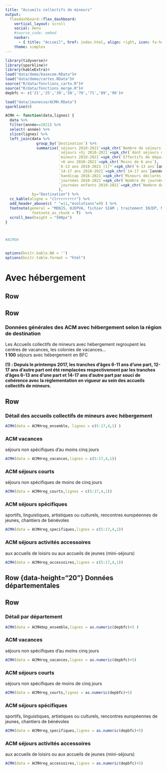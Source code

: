 ```yaml
---
title: "Accueils collectifs de mineurs"
output: 
  flexdashboard::flex_dashboard:
    vertical_layout: scroll
    social: menu
    #source_code: embed
    navbar:
      - { title: "Accueil", href: index.html, align: right, icon: fa-home }
    theme: simplex
---
```


```r

library(tidyverse)#
library(sparkline)#
library(kableExtra)#
load("data/demo/basecom.RData")#
load("data/demo/cartes.RData")#
source("R/data/fonctions_carto.R")#
source("R/data/fonctions_merge.R")#
depbfc <- c('21','25','39','58','70','71','89','90')#

load("data/jeunesse/ACMH.RData")
sparkline(0)

ACMH <- function(data,lignes) {
  data %>% 
  filter(année==2021) %>%
  select(-année) %>%
  slice(lignes) %>%
  left_join(data %>% 
              group_by(`Destination`) %>%
              summarise(`séjours 2010-2021`=spk_chr(`Nombre de séjours`),
                        `séjours >5j 2010-2021`=spk_chr(`dont séjours de cinq jours ou plus`),
                        `mineurs 2010-2021`=spk_chr(`Effectifs de départs de mineurs`),
                        `<6 ans 2010-2021`=spk_chr(`Moins de 6 ans`),
                        `6-13 ans 2018-2021 (1)*`=spk_chr(`6-13 ans`[année>2017]),
                        `14-17 ans 2018-2021`=spk_chr(`14-17 ans`[année>2017]),
                        `handicap 2016-2021`=spk_chr(`Mineurs déclarés en situation de handicap`[année>2015]),
                        `journées 2010-2021`=spk_chr(`Nombre de journées`),
                        `journées enfants 2010-2021`=spk_chr(`Nombre de journées enfants`)
                        ),
            by="Destination") %>%
  cc_kable(aligne = "clrrrrrrrrr") %>%
  add_header_above(c( " "=11,"évolutions"=9) ) %>%
  footnote(general = "MENJS, DJEPVA, fichier SIAM ; traitement INJEP, MEDES", general_title = "Source : ",
            footnote_as_chunk = T)  %>%
  scroll_box(height = "500px")
}



#ACMSH


options(knitr.kable.NA = '')
options(knitr.table.format = "html")
```


# Avec hébergement {data-orientation="rows" height="30" data-icon="fa-bed" font-size="25px"}

## Row {data-height="20"}

## Row {data-height="100"}

### Données générales des ACM avec hébergement selon la région de destination

Les Accueils collectifs de mineurs avec hébergement regroupent les centres de vacances, les colonies de vacances...\
**1 100** séjours avec hébergement en BFC

**(1) : Depuis le printemps 2017, les tranches d'âges 6-11 ans d'une part, 12-17 ans d'autre part ont été remplacées respectivement par les tranches d'âges 6-13 ans d'une part et 14-17 ans d'autre part par souci de cohérence avec la réglementation en vigueur au sein des accueils collectifs de mineurs.**

## Row {.tabset .tabset-fade .tabset-pills data-height="500"}

### Détail des accueils collectifs de mineurs avec hébergement

```r

ACMH(data = ACMHreg_ensemble, lignes = c(5:17,4,1) )

```

### ACM vacances
séjours non spécifiques d'au moins cinq jours
```r

ACMH(data = ACMHreg_vacances,lignes = c(5:17,4,1))

```

### ACM séjours courts
séjours non spécifiques de moins de cinq jours
```r

ACMH(data = ACMHreg_courts,lignes = c(5:17,4,1))

```

### ACM séjours spécifiques 
sportifs, linguistiques, artistiques ou culturels, rencontres européennes de jeunes, chantiers de bénévoles
```r

ACMH(data = ACMHreg_specifiques,lignes = c(5:17,4,1))

```

### ACM séjours activités accessoires
aux accueils de loisirs ou aux accueils de jeunes (mini-séjours)
```r

ACMH(data = ACMHreg_accessoires,lignes = c(5:17,4,1))

```


## Row {data-height="20"} Données départementales

## Row {.tabset .tabset-fade .tabset-pills data-height="500"}


### Détail par département

```r

ACMH(data = ACMHdep_ensemble,lignes = as.numeric(depbfc)+5 )

```

### ACM vacances
séjours non spécifiques d'au moins cinq jours
```r

ACMH(data = ACMHreg_vacances,lignes = as.numeric(depbfc)+5)

```

### ACM séjours courts
séjours non spécifiques de moins de cinq jours
```r

ACMH(data = ACMHreg_courts,lignes = as.numeric(depbfc)+5)

```

### ACM séjours spécifiques 
sportifs, linguistiques, artistiques ou culturels, rencontres européennes de jeunes, chantiers de bénévoles
```r

ACMH(data = ACMHreg_specifiques,lignes = as.numeric(depbfc)+5)

```

### ACM séjours activités accessoires
aux accueils de loisirs ou aux accueils de jeunes (mini-séjours)
```r

ACMH(data = ACMHreg_accessoires,lignes = as.numeric(depbfc)+5)

```